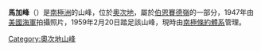 {{unreferenced|time=2013-10-27T08:37:22+00:00}}
{{coord|69|10|S|157|11|E|source:GNIS|display=title}}

'''馬加峰'''（{{lang-en|Magga Peak}}）是[[南極洲|南極洲]]的山峰，位於[[奧次地|奧次地]]，屬於[[伯恩賽德嶺|伯恩賽德嶺]]的一部分，1947年由[[美國海軍|美國海軍]]拍攝照片，1959年2月20日踏足該山峰，現時由[[南極條約體系|南極條約體系]]管理。

{{DEFAULTSORT:Magga Peak}}
[[Category:奧次地山峰|Category:奧次地山峰]]


{{OatesLand-geo-stub}}